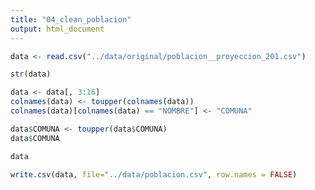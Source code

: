 ```yaml
---
title: "04_clean_poblacion"
output: html_document
---
```


```r
data <- read.csv("../data/original/poblacion__proyeccion_201.csv")

str(data)
```

```r
data <- data[, 3:16]
colnames(data) <- toupper(colnames(data))
colnames(data)[colnames(data) == "NOMBRE"] <- "COMUNA"

data$COMUNA <- toupper(data$COMUNA)
data$COMUNA
```

```r
data
```


```r
write.csv(data, file="../data/poblacion.csv", row.names = FALSE)
```

